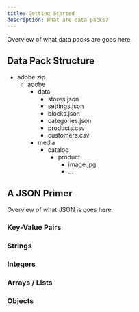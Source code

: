 ```yaml
---
title: Getting Started
description: What are data packs?
---
```



Overview of what data packs are goes here.

## Data Pack Structure

<FileTree>

  - adobe.zip
    - adobe
      - data
        - stores.json
        - settings.json
        - blocks.json
        - categories.json
        - products.csv
        - customers.csv
      - media
        - catalog
          - product
            - image.jpg
            - ...

</FileTree>

## A JSON Primer

Overview of what JSON is goes here.

### Key-Value Pairs

### Strings

### Integers

### Arrays / Lists

### Objects 